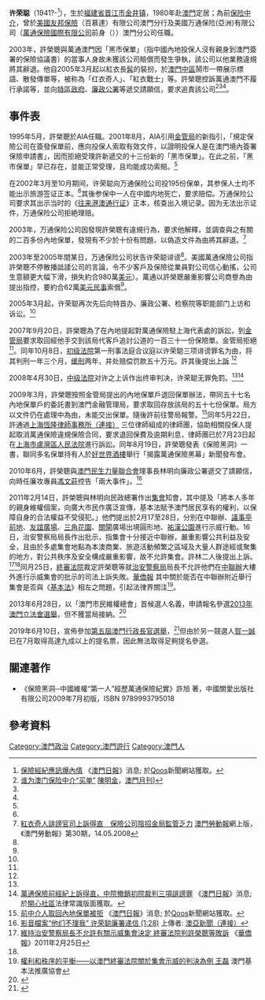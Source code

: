 {{更新|time=2019-06-10}}
'''许荣聪'''（1941?-<ref name="md_2007">[http://space.qoos.com/?action-viewnews-itemid-140404 保險經紀應訊爆內情] {{Wayback|url=http://space.qoos.com/?action-viewnews-itemid-140404 |date=20170903072624 }}《[[澳門日報|澳門日報]]》消息; 於[[Qoos|Qoos]]新聞網站獲取。</ref>），生於[[福建省|福建省]][[晋江市|晋江市]][[金井镇_(晋江市)|金井镇]]，1980年赴[[澳門|澳門]]定居；為前[[保险中介|保险中介]]，曾於[[美國|美國]][[友邦保險|友邦保險]]（百慕達）有限公司澳門分行及美國万通保险(亞洲)有限公司（[[萬通保險國際有限公司|萬通保險國際有限公司]]前身（{{hkex2|0376}}））澳門分公司任職。

2003年，許榮聰與萬通澳門因「黑市保單」（指中國內地投保人沒有親身到澳門簽署的保險協議書）的當事人身故未獲該公司賠償而發生爭執，該公司以他業務違規將其辭退。他自2005年3月起以紅衣長[[髯|髯]]的裝扮，於[[澳門中區|澳門中區]]鬧市一帶展示標語、散發傳單等，被称為「红衣奇人」、「紅衣戰士」等。許榮聰控訴萬通澳門不履行承諾等，並向[[澳門特區政府|特區政府]]、[[澳門廉政公署|廉政公署]]等遞交請願信，要求追責該公司<ref name="mm_chen">[http://www.macaumonthly.net/Article/Print.asp?ArticleID=1381 谁为澳门保险中介“买单”] {{Wayback|url=http://www.macaumonthly.net/Article/Print.asp?ArticleID=1381 |date=20141223200638 }} [[陳明金|陳明金]]，[[澳門月刊|澳門月刊]]]</ref><ref name="amldb"/><ref name="md_2007"/>。

==事件表==
1995年5月，許榮聰於AIA任職。2001年8月，AIA引用[[澳門金融管理局|金管局]]的新指引，「規定保險公司在簽發保單前，應向投保人索取有效文件，以證明投保人是在澳門境內簽署保險申請書」，因而拒絕受理許新遞交的十三份新的「黑市保單」。在此之前，「黑市保單」早已存在，並能正常受理，且均能成功索賠。<ref name="md_2007"/>

在2002年3月至10月期间，许荣聪向万通保险公司投195份保单，其参保人士均不能出示旅游签证正本。<ref name="mm_chen"/>其後参保中一人在中國内地死亡，要求赔偿。万通保险公司要求其出示当时的《[[往来港澳通行证|往来港澳通行证]]》正本，核查出入境记录。因为无法出示证件，万通保险公司拒絶理赔。

2003年，万通保险公司因發現許榮聰有違規行為，要求他解釋，並調查與之有關的二百多份內地保單，發現有不少於十份有問題，以偽造文件為由將其辭退。<ref name="amldb">[http://mypaper.pchome.com.tw/mlbw/post/1306977597 紅衣奇人誹謗官司上訴得直　保險公司陰招金局監管乏力] {{Wayback|url=http://mypaper.pchome.com.tw/mlbw/post/1306977597 |date=20141223202718 }} [[澳門勞動報|澳門勞動報]]網上版，《澳門勞動報》第30期，14.05.2008</ref> 

2003年至2005年間某日，万通保险公司状告许荣聪诽谤<ref name="mm_chen"/>。美國萬通保險公司指許榮聰不停散播詆諉公司的言論，令不少客戶及保險從業員對公司信心動搖，公司生意額更大幅下滑，損失約合980萬[[美元|美元]]）。萬通以許榮聰嚴重影響公司商譽為由提出指控，要約合62萬[[美元|美元]][[民事|民事]]索償<ref name="amldb" />。

2005年3月起，许荣聪再次先后向特首办、廉政公署、检察院等职能部门上访和诉讼。<ref name="mm_chen"/>

2007年9月20日，許榮聰為了在內地提起對萬通保險駐上海代表處的訴訟，到[[澳門金融管理局|金管局]]要求取回經他手交到該局代客戶追討公道的一百三十一份保險單。金管局拒絕<ref name="amldb" />。同年10月8日，[[澳門特別行政區司法機關#第一審法院|初级法院]]第一刑事法庭合议庭以许荣聪三项诽谤罪名为由，将其判刑一年三个月，[[缓刑|缓刑]]两年，并处赔偿罚款五十万元。許其後提出[[上訴|上訴]] <ref name="mm_chen" />

2008年4月30日，[[澳門特別行政區司法機關#中级法院|中级法院]]对许之上诉作出终审判决，许荣聪无罪免罰。<ref name="mm_chen" /><ref name="md_2008">[http://space.happymacao.com/forum/redirect.php?tid=14793&goto=lastpost 萬通保險前經紀上訴得直，中院撤銷初院裁判三項誹謗罪]{{dead link|date=2018年4月 |bot=InternetArchiveBot |fix-attempted=yes }} 《[[澳門日報|澳門日報]]》消息;於[[開心社區|開心社區]]法律常識版面獲取。</ref>

2009年3月，許榮聰按照金管局提出的內地保單戶退回保單辦法，帶同五十七名內地保單戶的委託書到澳門金融管理局，要求取回存放該局的五十七份保單。局方以文件仍在處理中為由，未能交出保單。隨後許前往警局報警。<ref name="md_2009">[http://space.qoos.com/?action-viewnews-itemid-312747 前中介人取回內地保單被拒] 《[[澳門日報|澳門日報]]》消息; 於[[Qoos|Qoos]]新聞網站獲取。</ref>同年5月22日，許通過[[上海恆隆律師事務所|上海恆隆律師事務所]][http://www.hl-lawfirm.com/ （連接）] {{Wayback|url=http://www.hl-lawfirm.com/ |date=20190807230216 }}三位律師組成的律師團，協助相關投保人提起取消萬通保險違規保險合同，要求退回保費及逾期利息，律師團已於7月23日起在[[上海市|上海市]][[盧灣區|盧灣區]][[人民法院|人民法院]]進行訴訟。同年8月19日，許榮聰發表《保險黑洞》一書，聯同多名保單持有人於[[好世界酒樓|好世界酒樓]]舉行「揭露萬通保險黑幕」新聞發布會。

2010年6月，許榮聰與[[澳門民生力量聯合會|澳門民生力量聯合會]]理事長林明向廉政公署遞交了請願信，向時任廉攻專員[[馮文莊|馮文莊]]控告「兩大事件」。<ref name="ku6_aoya">[http://v.ku6.com/show/VvvL8YYU0ppslXe2.html 影音檔案“他们不理我” 许荣聪廉署递信 (1:28)] {{Wayback|url=http://v.ku6.com/show/VvvL8YYU0ppslXe2.html |date=20161220195815 }} 上傳者: [[澳亞新聞|澳亞新聞]][http://www.mastv.cc/bencandy.php?fid=41&id=622 （連接）]{{dead link|date=2018年4月 |bot=InternetArchiveBot |fix-attempted=yes }}</ref>

2011年2月14日，許榮聰與林明向民政總署作出[[集會|集會]]知會，其中提及「將本人多年的親身維權個案，向廣大市民作廣泛宣傳，基本法賦予澳門居民享有的權利，以保障自身的合法權益不受侵犯。」他們提出於2月17至28日，分別在中聯辦、[[議事亭前地|議事亭前地]]、[[友誼廣場|友誼廣場]]、[[三角花園|三角花園]]、[[關閘|關閘]]廣場出境圓形地、[[祐漢公園|祐漢公園]]進行示威行動。16日，治安警察局局長作出批示，指集會十分接近中聯辦，嚴重影響公共利益及安全，且由於多處集會地點為本澳商業、旅遊活動頻繁之區域及大量人群途經或聚集的地方，對公共秩序及安全構成嚴重影響，故不允許集會。許林二人後提出上訴。<ref name="vkd_2011">[http://www.vakiodaily.com/index.php?tn=viewer&ncid=1&nid=168169&dt=20110225 維持治安警察局長不允許有關示威集會決定  終審法院判許榮聰等敗訴] {{Wayback|url=http://www.vakiodaily.com/index.php?tn=viewer&ncid=1&nid=168169&dt=20110225 |date=20141223192607 }} 《[[華僑報|華僑報]]》2011年2月25日</ref><ref name="basic"/>同月25日，[[澳門特別行政區司法機關#終審法院|終審法院]]裁定許榮聰等就[[治安警察局|治安警察局]]局長不允許他們在[[澳門中聯辦|中聯辦]]大樓外進行示威集會的批示的司法上訴失敗。[http://www.vakiodaily.com/index.php?tn=viewer&ncid=1&nid=168169&dt=20110225 華僑報] {{Wayback|url=http://www.vakiodaily.com/index.php?tn=viewer&ncid=1&nid=168169&dt=20110225 |date=20141223192607 }}其中關於能否在中聯辦附近舉行集會是否與《[[澳門基本法|基本法]]》相左之問題，引起法律界關注<ref name="basic"> [http://www.basiclaw.org.mo/content.php?artical_id=894 權利和秩序的平衡——以澳門終審法院關於集會示威的判決為例 王磊]{{dead link|date=2018年4月 |bot=InternetArchiveBot |fix-attempted=yes }} 澳門基本法推廣協會</ref>。

2013年6月28日，以「澳門市民維權總會」首候選人名義，申請報名參選[[2013年澳門立法會選舉|2013年澳門立法會選舉]]，但不獲當局接納。<ref>{{cite web |title=2013立法會選舉總結報告 |url=https://www.eal.gov.mo/pdf/zh-TW/ALReport2015Tc.pdf |website=行政公職局立法會選舉網站 |publisher=2013立法會選舉管理委員會 |accessdate=2019年6月11日 |archive-date=2017年4月7日 |archive-url=https://web.archive.org/web/20170407150415/http://www.eal.gov.mo/pdf/zh-TW/ALReport2015Tc.pdf |dead-url=no }}</ref>

2019年6月10日，宣佈參加[[2019年澳門特別行政區行政長官選舉|第五屆澳門行政長官選舉]]，<ref>{{cite web |title=許榮聰宣佈參選特首 |url=https://aamacau.com/2019/06/10/許榮聰宣佈參選特首/ |website=論盡媒體 |accessdate=2019年6月11日 |archive-date=2020年4月25日 |archive-url=https://web.archive.org/web/20200425213641/https://aamacau.com/2019/06/10/%e8%a8%b1%e6%a6%ae%e8%81%b0%e5%ae%a3%e4%bd%88%e5%8f%83%e9%81%b8%e7%89%b9%e9%a6%96/ |dead-url=no }}</ref>但由於另一競選人[[賀一誠|賀一誠]]已在7月取得高達九成以上的提名票，因此無法取得足夠提名參選。

==關連著作==
*《保險黑洞─中國維權“第一人”經歷萬通保險紀實》許旭 著，中國關愛出版社有限公司2009年7月初版，ISBN 9789993795018

==參考資料==
<references />
[[Category:澳門政治|Category:澳門政治]]
[[Category:澳門遊行|Category:澳門遊行]]
[[Category:澳門人|Category:澳門人]]